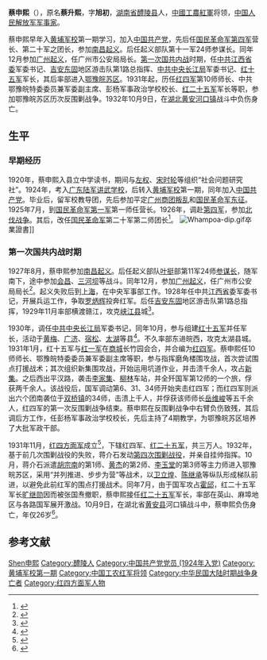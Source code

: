 {{Infobox military person
|name =蔡申熙
|born ={{Birth date|1906|2|12}}
|died ={{death date and age|1932|10|9|1906|2|12}}{{KIA}}
|image =Cai Shenxi.jpg
|caption =蔡申熙像
|birth name = 蔡升熙
|courtesy name = 旭初
|nickname = 
|placeofbirth ={{QING}}[[湖南省|湖南省]][[醴陵县|醴陵县]]
|placeofdeath ={{ROC}}[[湖北省|湖北省]][[黄安县|黄安县]]河口镇
|placeofburial =
|party = {{CPC}}
|allegiance =
|alma mater = [[黄埔军校|黄埔军校]]第一期
|branch =
|serviceyears =1924年－1932年
|rank =
|unit =[[国民革命军|国民革命军]]<br />[[中国工农红军|中国工农红军]]
|commands =[[红十五军|红十五军]]<br />[[红二十五军|红二十五军]]
|battles =[[北伐战争|北伐战争]]<br>[[第一次国共内战|第一次国共内战]]
|awards =
|spouse = 
|relations = 
|laterwork =
|signature =
}}
'''蔡申熙'''（{{bd|1906年|2月12日|1932年|10月9日|catIdx=C}}），原名'''蔡升熙'''，字'''旭初'''，[[湖南省|湖南省]][[醴陵县|醴陵县]]人，[[中國工農紅軍|中國工農紅軍]]将领，[[中国人民解放军军事家|中国人民解放军军事家]]。

蔡申熙早年入[[黄埔军校|黄埔军校]]第一期学习，加入[[中国共产党|中国共产党]]，先后任[[国民革命军第四军|国民革命军第四军]]营长、第二十军之团长，参加[[南昌起义|南昌起义]]。后任起义部队第十一军24师参谋长。同年12月参加[[广州起义|广州起义]]，任广州市公安局局长。[[第一次国共内战|第一次国共内战]]时期，任[[中共江西省委|中共江西省委]]军委书记、[[吉安|吉安]][[东固|东固]]地区游击队第1路总指挥、[[中共中央长江局|中共中央长江局]]军委书记、[[红十五军|红十五军]]军长，其后率部进入[[鄂豫皖苏区|鄂豫皖苏区]]。1931年起，历任[[红四军|红四军]]第10师师长、中共鄂豫皖特委委员兼军委副主席、彭杨军事政治学校校长、[[红二十五军|红二十五军]]军长等职，参加鄂豫皖苏区历次反围剿战争。1932年10月9日，在[[湖北|湖北]][[黄安|黄安]][[河口镇|河口镇]]战斗中负伤身亡。

== 生平 ==
=== 早期经历 ===
1920年，蔡申熙入县立中学读书，期间与[[左权|左权]]、[[宋时轮|宋时轮]]等组织“社会问题研究社”。1924年，考入[[广东陆军讲武学校|广东陆军讲武学校]]，后转入[[黄埔军校|黄埔军校]]第一期，同年加入[[中国共产党|中国共产党]]。毕业后，留军校教导团，先后参加平定[[广州商团叛乱|广州商团叛乱]]和[[国民革命军东征|国民革命军东征]]。1925年7月，到[[国民革命军第一军|国民革命军第一军]]第一师任营长。1926年，调赴[[国民革命军第四军|第四军]]，参加[[北伐战争|北伐战争]]。其后，改任[[国民革命军|国民革命军]]第二十军第二师团长<ref>{{cite book|author=王永均|title=黄埔军校三百名将传|year=1989年|location=广西人民出版社|pages=792-793|isbn=7-219-01084-2}}{{Zh-hans}}</ref>。
[[File:Whampoa-dip.gif|thumb]]卒業證書]]

=== 第一次国共内战时期 ===
1927年8月，蔡申熙参加[[南昌起义|南昌起义]]。后任起义部队[[叶挺|叶挺]]部第11军24师[[参谋长|参谋长]]，随军南下，途中参加[[会昌县|会昌]]、[[三河坝|三河坝]]等战斗。同年12月，参加[[廣州暴動|广州起义]]，任广州市公安局局长<ref>{{cite book|author=马德俊|title=蔡申熙传|location=北京|publisher=中共党史出版社|year=2013|pages=96|isbn=978-7-5098-2128-2}}{{Zh-hans}}</ref>。起义失败后到[[上海|上海]]，在中央军事部工作。1928年任中共[[江西省|江西省]]委军委书记，开展兵运工作，争取[[罗炳辉|罗炳辉]]投奔红军。后任[[吉安市|吉安]][[东固|东固]]地区游击队第1路总指挥，1929年11月率部横渡赣江，攻克[[峡江县|峡江县]]城<ref>{{cite web|url=http://dangshi.people.com.cn/GB/144964/145512/4525620.html|title=永远的丰碑(78)：中国工农红军杰出指挥员 蔡申熙|accessdate=2015-10-14|archive-date=2016-03-04|archive-url=https://web.archive.org/web/20160304084650/http://dangshi.people.com.cn/GB/144964/145512/4525620.html|dead-url=no}}{{Zh-hans}}</ref>。

1930年，调任[[中共中央长江局|中共中央长江局]]军委书记，同年10月，参与组建[[红十五军|红十五军]]并任军长，活动于[[黄梅|黄梅]]、[[广济|广济]]、[[宿松|宿松]]、[[太湖|太湖]]等县<ref>{{cite book|author=何雁飞主编|title=中国共产党浠水历史 1919-1949 第1卷|location=北京|publisher=中共党史出版社|year=2008|pages=59|isbn=978-7-80199-911-5}}{{Zh-hans}}</ref>。不久率部东进皖西，攻克太湖县城。1931年1月，红十五军与[[红一军|红一军]]在[[商城|商城]]长竹园会合，并合编为[[红四军|红四军]]。蔡申熙任10师师长、鄂豫皖特委委员兼军委副主席等职，参与指挥磨角楼围攻战，首次尝试围点打援战术{{r|bio|page=131}}；其次组织新集围攻战，开始运用坑道作业，并击溃千余人，攻占[[新集|新集]]{{r|bio|page=132}}。之后西出平汉路，袭击[[李家集|李家集]]、[[柳林|柳林]]车站，并全歼国军第12师的一个旅，俘获两千余人{{r|bio|page=132}}。该战役后，国军调动第6、31、34师开始夹击红四军；而红四军则派出六个团南袭位于[[双桥镇|双桥镇]]的34师，击溃上千人，并俘获该师师长[[岳维峻|岳维峻]]等五千余人{{r|bio|page=134-135}}，红四军的第一次反围剿战争结束{{r|zj|page=60}}。蔡申熙在反围剿战争中右臂负伤致残，其后调后方工作，任彭杨军事政治学校校长，先后主持了4期教学，为鄂豫皖苏区培养了大批军政干部。

1931年11月，[[红四方面军|红四方面军]]成立<ref>{{cite book|author=Lew, Christopher R|title= ''The Third Chinese Revolutionary War, 1945-1949: An Analysis of Communist Strategy and Leadership''|publisher=The USA and Canada: Routelage|pages=13|year=2009|isbn=0-415-77730-5}}</ref>，下辖红四军、[[红二十五军|红二十五军]]{{r|red|page=2}}，共三万人{{r|bio|page=166}}。1932年，基于前几次围剿战役的失败，蒋介石发动[[中央苏区第四次反围剿战争|第四次围剿战役]]，并亲自挂帅指挥{{r|bio|page=193}}{{r|red|page=16}}。10月，蒋介石派遣[[胡宗南|胡宗南]]的第1师、[[黃杰_(將軍)|黄杰]]的第2师、[[李玉堂_(1899年)|李玉堂]]的第3师等主力师进入鄂豫皖苏区，采用“并列推进、步步为营”等战术，以[[卫立煌|卫立煌]]、[[陈继承|陈继承]]等纵队形成梯队前进，以避免此前红军的围点打援战术{{r|bio|page=196-200}}。同年7月，由于国军攻占[[霍邱|霍邱]]，红二十五军军长[[旷继勋|旷继勋]]因而被张国焘撤职，蔡申熙接任[[红二十五军|红二十五军]]军长，率部在英山、麻埠地区与各路国军展开激战。10月9日，在湖北省[[黄安县|黄安县]]河口镇战斗中，蔡申熙负伤身亡，年仅26岁<ref>{{cite web|url=http://dangshi.people.com.cn/GB/144964/145512/8943172.html|title=红十五军和蔡申熙同志|accessdate=2015-10-14|archive-date=2016-03-04|archive-url=https://web.archive.org/web/20160304084759/http://dangshi.people.com.cn/GB/144964/145512/8943172.html|dead-url=no}}{{Zh-hans}}</ref>。

== 参考文献 ==
{{Reflist|refs=
<ref name="bio">{{cite book | language = zh-hans | author = 徐向前 | title = 历史的回顾 | url =  | date = 1987年 | location =  | publisher = 解放军出版社 | id = | isbn = 7506501260 }}</ref>
<ref name="red">{{cite book | language = zh-hans | author = 武国友 | title = 红军长征全史（第三卷） | url =  | date = 1996年 | location =  | publisher = 东北师范大学出版社 | id = 红四方面军战史 | isbn = 7-5602-1842-3 }}</ref>
<ref name="zj">{{cite book |author=《徐向前传》编写组 |title=徐向前传|year=2007|publisher=当代中国出版社|isbn=978-7-8009-2058-5}}{{Zh-hans}}</ref>
}}

{{中国人民解放军军事家}}
{{中國國民黨陸軍軍官學校第一期學生}}
{{Authority control}}

{{DEFAULTSORT:Cai蔡}}
[[Category:蔡姓|Shen申熙]]
[[Category:醴陵人|Category:醴陵人]]
[[Category:中国共产党党员_(1924年入党)|Category:中国共产党党员 (1924年入党)]]
[[Category:黄埔军校第一期|Category:黄埔军校第一期]]
[[Category:中国工农红军将领|Category:中国工农红军将领]]
[[Category:中华民国大陆时期战争身亡者|Category:中华民国大陆时期战争身亡者]]
[[Category:红四方面军人物|Category:红四方面军人物]]